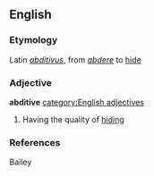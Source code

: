 ==English==
===Etymology===
Latin ''[[abditivus]]'', from ''[[abdere]]'' to [[hide]]
===Adjective===
'''abditive''' [[category:English adjectives]]
#{{rare}} Having the quality of [[hiding]]
===References===
Bailey